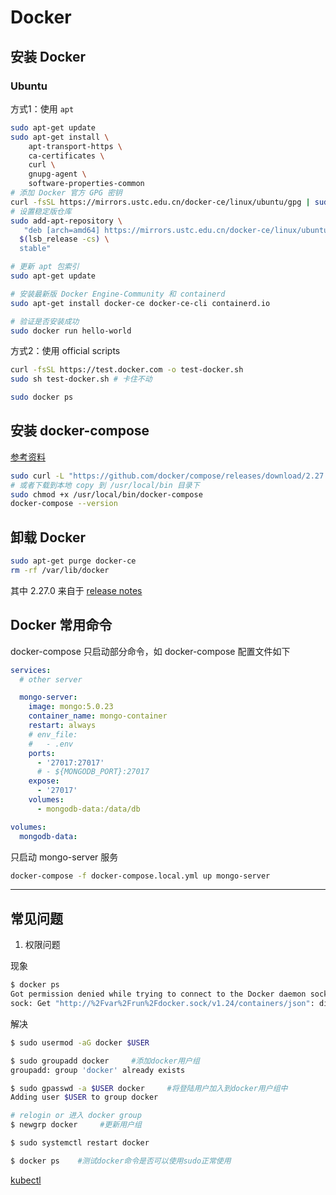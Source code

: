 # Docker

## 安装 Docker

### Ubuntu

方式1：使用 `apt`

```sh
sudo apt-get update
sudo apt-get install \
    apt-transport-https \
    ca-certificates \
    curl \
    gnupg-agent \
    software-properties-common
# 添加 Docker 官方 GPG 密钥
curl -fsSL https://mirrors.ustc.edu.cn/docker-ce/linux/ubuntu/gpg | sudo apt-key add -
# 设置稳定版仓库
sudo add-apt-repository \
   "deb [arch=amd64] https://mirrors.ustc.edu.cn/docker-ce/linux/ubuntu/ \
  $(lsb_release -cs) \
  stable"

# 更新 apt 包索引
sudo apt-get update

# 安装最新版 Docker Engine-Community 和 containerd
sudo apt-get install docker-ce docker-ce-cli containerd.io

# 验证是否安装成功
sudo docker run hello-world
```

方式2：使用 official scripts

```sh
curl -fsSL https://test.docker.com -o test-docker.sh
sudo sh test-docker.sh # 卡住不动

sudo docker ps
```

## 安装 docker-compose

[参考资料](https://www.digitalocean.com/community/tutorials/how-to-install-and-use-docker-compose-on-ubuntu-20-04)

```sh
sudo curl -L "https://github.com/docker/compose/releases/download/2.27.0/docker-compose-$(uname -s)-$(uname -m)" -o /usr/local/bin/docker-compose
# 或者下载到本地 copy 到 /usr/local/bin 目录下
sudo chmod +x /usr/local/bin/docker-compose
docker-compose --version
```

## 卸载 Docker

```sh
sudo apt-get purge docker-ce
rm -rf /var/lib/docker
```

其中 2.27.0 来自于 [release notes](https://github.com/docker/compose/releases)

## Docker 常用命令

docker-compose 只启动部分命令，如 docker-compose 配置文件如下

```yaml
services:
  # other server

  mongo-server:
    image: mongo:5.0.23
    container_name: mongo-container
    restart: always
    # env_file:
    #   - .env
    ports:
      - '27017:27017'
      # - ${MONGODB_PORT}:27017
    expose:
      - '27017'
    volumes:
      - mongodb-data:/data/db

volumes:
  mongodb-data:
```

只启动 mongo-server 服务

```sh
docker-compose -f docker-compose.local.yml up mongo-server
```

---

## 常见问题

1. 权限问题

现象

```sh
$ docker ps
Got permission denied while trying to connect to the Docker daemon socket at unix:///var/run/docker.
sock: Get "http://%2Fvar%2Frun%2Fdocker.sock/v1.24/containers/json": dial unix /var/run/docker.sock: connect: permission denied
```

解决

```sh
$ sudo usermod -aG docker $USER

$ sudo groupadd docker     #添加docker用户组
groupadd: group 'docker' already exists

$ sudo gpasswd -a $USER docker     #将登陆用户加入到docker用户组中
Adding user $USER to group docker

# relogin or 进入 docker group
$ newgrp docker     #更新用户组

$ sudo systemctl restart docker

$ docker ps    #测试docker命令是否可以使用sudo正常使用
```

[kubectl](https://kubernetes.io/docs/tasks/tools/install-kubectl-linux/)
